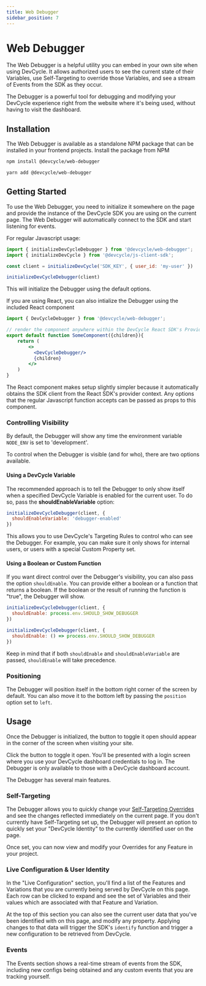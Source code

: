 ```yaml
---
title: Web Debugger
sidebar_position: 7
---
```



# Web Debugger

The Web Debugger is a helpful utility you can embed in your own site when using DevCycle. It allows authorized users to see the current state of their Variables, use Self-Targeting to override those Variables, and see a stream of Events from the SDK as they occur.

The Debugger is a powerful tool for debugging and modifying your DevCycle experience right from the website where it's being used, without
having to visit the dashboard.

<CenteredImage src={WebDebugger} alt="Screenshot of Web Debugger" height={500} />

## Installation
The Web Debugger is available as a standalone NPM package that can be installed in your frontend projects. Install the
package from NPM

```bash
npm install @devcycle/web-debugger
```

```bash
yarn add @devcycle/web-debugger
```

## Getting Started
To use the Web Debugger, you need to initialize it somewhere on the page and provide the instance of the DevCycle SDK
you are using on the current page. The Web Debugger will automatically connect to the SDK and start listening for events.

For regular Javascript usage:

```javascript
import { initializeDevCycleDebugger } from '@devcycle/web-debugger';
import { initializeDevCycle } from '@devcycle/js-client-sdk';

const client = initializeDevCycle('SDK_KEY', { user_id: 'my-user' })

initializeDevCycleDebugger(client)
```
This will initialize the Debugger using the default options.

If you are using React, you can also intialize the Debugger using the included React component
```jsx
import { DevCycleDebugger } from '@devcycle/web-debugger';

// render the component anywhere within the DevCycle React SDK's Provider context
export default function SomeComponent({children}){
    return (
        <>
          <DevCycleDebugger/>
          {children}
        </>
    )
}
```
The React component makes setup slightly simpler because it automatically obtains the SDK client from the React SDK's
provider context. Any options that the regular Javascript function accepts can be passed as props to this component.

### Controlling Visibility

By default, the Debugger will show any time the environment variable `NODE_ENV` is set to 'development'.

To control when the Debugger is visible (and for who), there are two options available.

#### Using a DevCycle Variable
The recommended approach is to tell the Debugger to only show itself when a specified DevCycle Variable is enabled for the current user. To do so, pass the **shouldEnableVariable** option:

```javascript
initializeDevCycleDebugger(client, {
  shouldEnableVariable: 'debugger-enabled'
})
```

This allows you to use DevCycle's Targeting Rules to control who can see the Debugger. For example, you can make sure it
only shows for internal users, or users with a special Custom Property set.

#### Using a Boolean or Custom Function

If you want direct control over the Debugger's visibility, you can also pass the option `shouldEnable`. You can provide
either a boolean or a function that returns a boolean. If the boolean or the result of running the function is "true",
the Debugger will show.

```javascript
initializeDevCycleDebugger(client, {
  shouldEnable: process.env.SHOULD_SHOW_DEBUGGER
})

initializeDevCycleDebugger(client, {
  shouldEnable: () => process.env.SHOULD_SHOW_DEBUGGER
})
```

Keep in mind that if both `shouldEnable` and `shouldEnableVariable` are passed, `shouldEnable` will take precedence.

### Positioning

The Debugger will position itself in the bottom right corner of the screen by default. You can also move it to the bottom
left by passing the `position` option set to `left`.

## Usage

Once the Debugger is initialized, the button to toggle it open should appear in the corner of the screen when visiting
your site.

Click the button to toggle it open. You'll be presented with a login screen where you use your DevCycle dashboard credentials
to log in. The Debugger is only available to those with a DevCycle dashboard account.

The Debugger has several main features.

### Self-Targeting
The Debugger allows you to quickly change your [Self-Targeting Overrides](/extras/advanced-targeting/self-targeting) and see the changes reflected immediately on the current page. If you don't currently have Self-Targeting set up, the Debugger will present an option to quickly set your "DevCycle Identity" to the currently identified user on the page.

Once set, you can now view and modify your Overrides for any Feature in your project.

### Live Configuration & User Identity
In the "Live Configuration" section, you'll find a list of the Features and Variations that you are currently being served by DevCycle on this page.
Each row can be clicked to expand and see the set of Variables and their values which are associated with that Feature and Variation.

At the top of this section you can also see the current user data that you've been identified with on this page, and modify any property.
Applying changes to that data will trigger the SDK's `identify` function and trigger a new configuration to be retrieved from DevCycle.

### Events
The Events section shows a real-time stream of events from the SDK, including new configs being obtained and any custom events that you
are tracking yourself.
